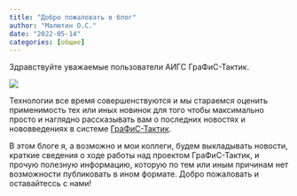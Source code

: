 ```yaml
---
title: "Добро пожаловать в блог"
author: "Малютин О.С."
date: "2022-05-14"
categories: [общие]
---
```


Здравствуйте уважаемые пользователи АИГС ГраФиС-Тактик.

![](thumbnail.jpg)

Технологии все время совершенствуются и мы стараемся оценить применимость тех или иных новинок для того чтобы максимально просто и наглядно рассказывать вам о последних новостях и нововведениях в системе [ГраФиС-Тактик](https://www.graphicalfiresets.ru).

В этом блоге я, а возможно и мои коллеги, будем выкладывать новости, краткие сведения о ходе работы над проектом ГраФиС-Тактик, и прочую полезную информацию, которую по тем или иным причинам нет возможности публиковать в ином формате. Добро пожаловать и оставайтессь с нами!